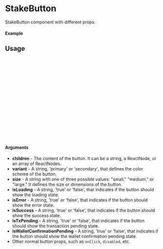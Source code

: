 
<Meta of={StakeButtonStory} title="Example/StakeButton" />

# StakeButton

StakeButton component with different props.

#### Example

<Canvas of={StakeButtonStory.Primary} />

## Usage

```ts
import { StakeButton } from "@storyprotocol/storykit";

const Example = () => {
  return (
      <StakeButton
        size="small"
        variant="primary"
        isLoading: ("true" | "false")
        isError: ("true" | "false")
        isSuccess: ("true" | "false")
        isTxPending: ("true" | "false")
        isWalletConfirmationPending: ("true" | "false")
        onClick={()=> console.log("Clicked")}
      >hello</StakeButton>
  );
};

export default Example;
```

#### Arguments

- **children** - The content of the button. It can be a string, a ReactNode, or an array of ReactNodes.
- **variant** - A string, 'primary' or 'secondary', that defines the color scheme of the button.
- **size** - A string with one of three possible values: "small," "medium," or "large." It defines the size or dimensions of the button.
- **isLoading** - A string, 'true' or 'false', that indicates if the button should show the loading state.
- **isError** - A string, 'true' or 'false', that indicates if the button should show the error state.
- **isSuccess** - A string, 'true' or 'false', that indicates if the button should show the success state.
- **isTxPending** - A string, 'true' or 'false', that indicates if the button should show the transaction pending state.
- **isWalletConfirmationPending** - A string, 'true' or 'false', that indicates if the button should show the wallet confirmation pending state.
- Other normal button props, such as `onClick`, `disabled`, etc.
